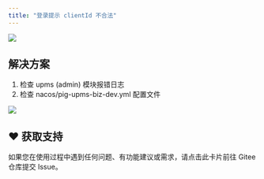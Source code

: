 ```yaml
---
title: "登录提示 clientId 不合法"
---
```


![](/images/1663059509999-578396a5-d536-4c29-9969-a76ee40cc877.png)

## 解决方案

1. 检查 upms (admin) 模块报错日志
2. 检查 nacos/pig-upms-biz-dev.yml 配置文件

![](https://cdn.nlark.com/yuque/0/2022/png/283679/1663059680544-54915e79-3d1d-4909-ab0e-8870617a225c.png)

## ♥️ 获取支持
<Card title="遇到问题？" horizontal icon="link" href="https://gitee.com/log4j/pig/issues">
  如果您在使用过程中遇到任何问题、有功能建议或需求，请点击此卡片前往 Gitee 仓库提交 Issue。
</Card>

